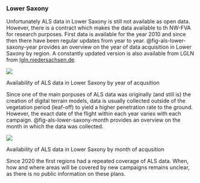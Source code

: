 
### Lower Saxony

Unfortunately ALS data in Lower Saxony is still not available as open data. However, there is a contract which makes the data available to th NW-FVA for research purposes. 
First data is available for the year 2010 and since then there have been regular updates from year to year. @fig-als-lower-saxony-year provides an overview on the year of data acquisition in Lower Saxony by region. A constantly updated version is also available from LGLN from [lgln.niedersachsen.de](https://cms.lgln.niedersachsen.de/fb24/dgm1_dom1.pdf).


::: {#fig-als-lower-saxony-year}
![](https://raw.githubusercontent.com/wiesehahn/lidar_exploration/master/results/figures/data_year.png)

Availability of ALS data in Lower Saxony by year of acqusition
:::

Since one of the main porpuses of ALS data was originally (and still is) the creation of digital terrain models, data is usually collected outside of the vegetation period (leaf-off) to yield a higher penetration rate to the ground. However, the exact date of the flight within each year varies with each campaign.  @fig-als-lower-saxony-month provides an overview on the month in which the data was collected.

::: {#fig-als-lower-saxony-month}
![](https://raw.githubusercontent.com/wiesehahn/lidar_exploration/master/results/figures/data_month.png)

Availability of ALS data in Lower Saxony by month of acqusition
:::

Since 2020 the first regions had a repeated coverage of ALS data. When, how and where areas will be covered by new campaigns remains unclear, as there is no public information on these plans.
